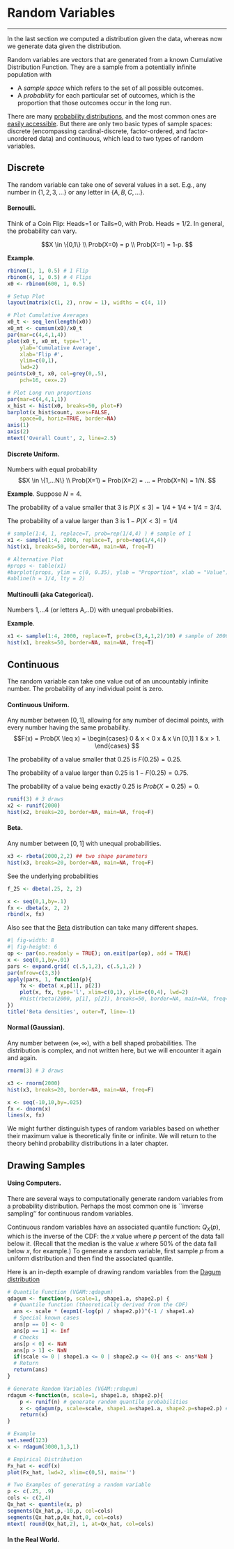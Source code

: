 
# Random Variables
***

In the last section we computed a distribution given the data, whereas now we generate data given the distribution.

Random variables are vectors that are generated from a known Cumulative Distribution Function. They are a sample from a potentially infinite population with

* A *sample space* which refers to the set of all possible outcomes.
* A *probability* for each particular set of outcomes, which is the proportion that those outcomes occur in the long run.


There are many [probability distributions](https://en.wikipedia.org/wiki/List_of_probability_distributions), and the most common ones are [easily accessible](https://stat.ethz.ch/R-manual/R-devel/library/stats/html/Distributions.html). But there are only two basic types of sample spaces: discrete (encompassing cardinal-discrete, factor-ordered, and factor-unordered data) and continuous, which lead to two types of random variables.


## Discrete
The random variable can take one of several values in a set. E.g., any number in $\{1,2,3,...\}$ or any letter in $\{A,B,C,...\}$.

#### **Bernoulli.** {-}
Think of a Coin Flip: Heads=1 or Tails=0, with Prob. Heads = 1/2. In general, the probability can vary.

$$X \in \{0,1\} \\
Prob(X=0) = p \\
Prob(X=1) = 1-p.
$$

**Example**.

```r
rbinom(1, 1, 0.5) # 1 Flip
rbinom(4, 1, 0.5) # 4 Flips
x0 <- rbinom(600, 1, 0.5)

# Setup Plot
layout(matrix(c(1, 2), nrow = 1), widths = c(4, 1))

# Plot Cumulative Averages
x0_t <- seq_len(length(x0))
x0_mt <- cumsum(x0)/x0_t
par(mar=c(4,4,1,4))
plot(x0_t, x0_mt, type='l',
    ylab='Cumulative Average',
    xlab='Flip #', 
    ylim=c(0,1), 
    lwd=2)
points(x0_t, x0, col=grey(0,.5),
    pch=16, cex=.2)

# Plot Long run proportions
par(mar=c(4,4,1,1))
x_hist <- hist(x0, breaks=50, plot=F)
barplot(x_hist$count, axes=FALSE,
    space=0, horiz=TRUE, border=NA)
axis(1)
axis(2)
mtext('Overall Count', 2, line=2.5)
```

#### **Discrete Uniform.** {-}
Numbers with equal probability
$$X \in \{1,...N\} \\
Prob(X=1) = Prob(X=2) = ... = Prob(X=N) = 1/N.
$$

**Example**.
Suppose $N=4$. 

The probability of a value smaller that $3$ is $P(X\leq 3)=1/4 + 1/4 + 1/4 = 3/4$.

The probability of a value larger than $3$ is $1-P(X<3)=1/4$


```r
# sample(1:4, 1, replace=T, prob=rep(1/4,4) ) # sample of 1
x1 <- sample(1:4, 2000, replace=T, prob=rep(1/4,4))
hist(x1, breaks=50, border=NA, main=NA, freq=T)

# Alternative Plot
#props <- table(x1)
#barplot(props, ylim = c(0, 0.35), ylab = "Proportion", xlab = "Value")
#abline(h = 1/4, lty = 2)
```

#### **Multinoulli (aka Categorical).** {-}
Numbers 1,...4 (or letters A,..D) with unequal probabilities.

**Example**.

```r
x1 <- sample(1:4, 2000, replace=T, prob=c(3,4,1,2)/10) # sample of 2000,
hist(x1, breaks=50, border=NA, main=NA, freq=T)
```

## Continuous
The random variable can take one value out of an uncountably infinite number. The probability of any individual point is zero.


#### **Continuous Uniform.** {-}
Any number between $[0,1]$, allowing for any number of decimal points, with every number having the same probability.
$$F(x) = Prob(X \leq x) = \begin{cases} 
0 & x < 0
x & x \in [0,1]
1 & x > 1.
\end{cases}
$$

The probability of a value smaller that $0.25$ is $F(0.25)=0.25$.

The probability of a value larger than $0.25$ is $1-F(0.25)=0.75$.

The probability of a value being exactly $0.25$ is $Prob(X=0.25)=0$.

```r
runif(3) # 3 draws
x2 <- runif(2000)
hist(x2, breaks=20, border=NA, main=NA, freq=F)
```



#### **Beta.** {-}
Any number between $[0,1]$ with unequal probabilities. 
```r
x3 <- rbeta(2000,2,2) ## two shape parameters
hist(x3, breaks=20, border=NA, main=NA, freq=F)
```

See the underlying probabilities
```r
f_25 <- dbeta(.25, 2, 2)

x <- seq(0,1,by=.1)
fx <- dbeta(x, 2, 2)
rbind(x, fx)
```

Also see that the [Beta](https://en.wikipedia.org/wiki/Beta_distribution) distribution can take many different shapes.
```r
#| fig-width: 8
#| fig-height: 6
op <- par(no.readonly = TRUE); on.exit(par(op), add = TRUE)
x <- seq(0,1,by=.01)
pars <- expand.grid( c(.5,1,2), c(.5,1,2) )
par(mfrow=c(3,3))
apply(pars, 1, function(p){
    fx <- dbeta( x,p[1], p[2])
    plot(x, fx, type='l', xlim=c(0,1), ylim=c(0,4), lwd=2)
    #hist(rbeta(2000, p[1], p[2]), breaks=50, border=NA, main=NA, freq=F)
})
title('Beta densities', outer=T, line=-1)
```


#### **Normal (Gaussian).** {-}
Any number between $(\infty,\infty)$, with a bell shaped probabilities. 
The distribution is complex, and not written here, but we will encounter it again and again.
```r
rnorm(3) # 3 draws

x3 <- rnorm(2000) 
hist(x3, breaks=20, border=NA, main=NA, freq=F)

x <- seq(-10,10,by=.025)
fx <- dnorm(x)
lines(x, fx)
```

We might further distinguish types of random variables based on whether their maximum value is theoretically finite or infinite. We will return to the theory behind probability distributions in a later chapter. 



## Drawing Samples

#### **Using Computers**. {-}
There are several ways to computationally generate random variables from a probability distribution. Perhaps the most common one is ``inverse sampling'' for continuous random variables. 

Continuous random variables have an associated quantile function: $Q_{X}(p)$, which is the inverse of the CDF: the $x$ value where $p$ percent of the data fall below it. (Recall that the median is the value $x$ where $50\%$ of the data fall below $x$, for example.) To generate a random variable, first sample $p$ from a uniform distribution and then find the associated quantile.

Here is an in-depth example of drawing random variables from the [Dagum distribution](https://en.wikipedia.org/wiki/Dagum_distribution)
```r
# Quantile Function (VGAM::qdagum)
qdagum <- function(p, scale=1, shape1.a, shape2.p) {
  # Quantile function (theoretically derived from the CDF)
  ans <- scale * (expm1(-log(p) / shape2.p))^(-1 / shape1.a)
  # Special known cases
  ans[p == 0] <- 0
  ans[p == 1] <- Inf
  # Checks
  ans[p < 0] <- NaN
  ans[p > 1] <- NaN
  if(scale <= 0 | shape1.a <= 0 | shape2.p <= 0){ ans <- ans*NaN }
  # Return
  return(ans)
}

# Generate Random Variables (VGAM::rdagum)
rdagum <-function(n, scale=1, shape1.a, shape2.p){
    p <- runif(n) # generate random quantile probabilities
    x <- qdagum(p, scale=scale, shape1.a=shape1.a, shape2.p=shape2.p) #find the inverses
    return(x)
}

# Example
set.seed(123)
x <- rdagum(3000,1,3,1)

# Empirical Distribution
Fx_hat <- ecdf(x)
plot(Fx_hat, lwd=2, xlim=c(0,5), main='')

# Two Examples of generating a random variable
p <- c(.25, .9)
cols <- c(2,4)
Qx_hat <- quantile(x, p)
segments(Qx_hat,p,-10,p, col=cols)
segments(Qx_hat,p,Qx_hat,0, col=cols)
mtext( round(Qx_hat,2), 1, at=Qx_hat, col=cols)
```

#### **In the Real World**. {-}
